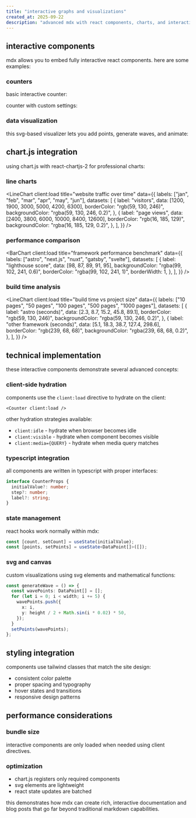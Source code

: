 ```yaml
---
title: "interactive graphs and visualizations"
created_at: 2025-09-22
description: "advanced mdx with react components, charts, and interactive elements"
---
```



## interactive components

mdx allows you to embed fully interactive react components. here are some examples:

### counters

basic interactive counter:

<Counter client:load />

counter with custom settings:

<Counter client:load initialValue={10} step={5} label="custom counter" />

### data visualization

this svg-based visualizer lets you add points, generate waves, and animate:

<DataVisualizer client:load title="click the buttons to interact" />

## chart.js integration

using chart.js with react-chartjs-2 for professional charts:

### line charts

<LineChart
  client:load
  title="website traffic over time"
  data={{
    labels: ["jan", "feb", "mar", "apr", "may", "jun"],
    datasets: [
      {
        label: "visitors",
        data: [1200, 1900, 3000, 5000, 4200, 6300],
        borderColor: "rgb(59, 130, 246)",
        backgroundColor: "rgba(59, 130, 246, 0.2)",
      },
      {
        label: "page views",
        data: [2400, 3800, 6000, 10000, 8400, 12600],
        borderColor: "rgb(16, 185, 129)",
        backgroundColor: "rgba(16, 185, 129, 0.2)",
      },
    ],
  }}
/>

### performance comparison

<BarChart
  client:load
  title="framework performance benchmark"
  data={{
    labels: ["astro", "next.js", "nuxt", "gatsby", "svelte"],
    datasets: [
      {
        label: "lighthouse score",
        data: [98, 87, 89, 91, 95],
        backgroundColor: "rgba(99, 102, 241, 0.6)",
        borderColor: "rgba(99, 102, 241, 1)",
        borderWidth: 1,
      },
    ],
  }}
/>

### build time analysis

<LineChart
  client:load
  title="build time vs project size"
  data={{
    labels: ["10 pages", "50 pages", "100 pages", "500 pages", "1000 pages"],
    datasets: [
      {
        label: "astro (seconds)",
        data: [2.3, 8.7, 15.2, 45.8, 89.1],
        borderColor: "rgb(59, 130, 246)",
        backgroundColor: "rgba(59, 130, 246, 0.2)",
      },
      {
        label: "other framework (seconds)",
        data: [5.1, 18.3, 38.7, 127.4, 298.6],
        borderColor: "rgb(239, 68, 68)",
        backgroundColor: "rgba(239, 68, 68, 0.2)",
      },
    ],
  }}
/>

## technical implementation

these interactive components demonstrate several advanced concepts:

### client-side hydration

components use the `client:load` directive to hydrate on the client:

```astro
<Counter client:load />
```

other hydration strategies available:
- `client:idle` - hydrate when browser becomes idle
- `client:visible` - hydrate when component becomes visible
- `client:media={QUERY}` - hydrate when media query matches

### typescript integration

all components are written in typescript with proper interfaces:

```typescript
interface CounterProps {
  initialValue?: number;
  step?: number;
  label?: string;
}
```

### state management

react hooks work normally within mdx:

```typescript
const [count, setCount] = useState(initialValue);
const [points, setPoints] = useState<DataPoint[]>([]);
```

### svg and canvas

custom visualizations using svg elements and mathematical functions:

```typescript
const generateWave = () => {
  const wavePoints: DataPoint[] = [];
  for (let i = 0; i < width; i += 5) {
    wavePoints.push({
      x: i,
      y: height / 2 + Math.sin(i * 0.02) * 50,
    });
  }
  setPoints(wavePoints);
};
```

## styling integration

components use tailwind classes that match the site design:

- consistent color palette
- proper spacing and typography
- hover states and transitions
- responsive design patterns

## performance considerations

### bundle size

interactive components are only loaded when needed using client directives.

### optimization

- chart.js registers only required components
- svg elements are lightweight
- react state updates are batched

this demonstrates how mdx can create rich, interactive documentation and blog posts that go far beyond traditional markdown capabilities.
